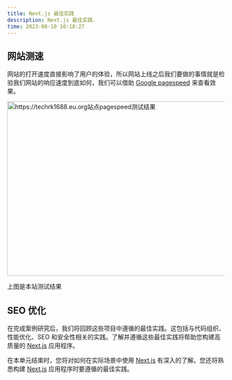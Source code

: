 ```yaml
---
title: Next.js 最佳实践
description: Next.js 最佳实践.
time: 2023-08-10 10:18:27
---
```


## 网站测速

网站的打开速度直接影响了用户的体验，所以网站上线之后我们要做的事情就是检验我们网站的响应速度到底如何，我们可以借助 [Google pagespeed](https://pagespeed.web.dev/) 来查看效果。

<Image
  src="/pagespeed.png"
  width="750"
  height="404"
  alt="https://techrk1688.eu.org站点pagespeed测试结果"
  priority={true}
/>

上图是本站测试结果

## SEO 优化

在完成案例研究后，我们将回顾这些项目中遵循的最佳实践。这包括与代码组织、性能优化、SEO 和安全性相关的实践。了解并遵循这些最佳实践将帮助您构建高质量的 [Next.js](https://nextjs.org/docs) 应用程序。

在本单元结束时，您将对如何在实际场景中使用 [Next.js](https://nextjs.org/docs) 有深入的了解。您还将熟悉构建 [Next.js](https://nextjs.org/docs) 应用程序时要遵循的最佳实践。

